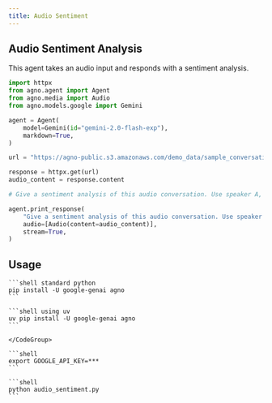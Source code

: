 ```yaml
---
title: Audio Sentiment
---
```


## Audio Sentiment Analysis

This agent takes an audio input and responds with a sentiment analysis.

```python
import httpx
from agno.agent import Agent
from agno.media import Audio
from agno.models.google import Gemini

agent = Agent(
    model=Gemini(id="gemini-2.0-flash-exp"),
    markdown=True,
)

url = "https://agno-public.s3.amazonaws.com/demo_data/sample_conversation.wav"

response = httpx.get(url)
audio_content = response.content

# Give a sentiment analysis of this audio conversation. Use speaker A, speaker B to identify speakers.

agent.print_response(
    "Give a sentiment analysis of this audio conversation. Use speaker A, speaker B to identify speakers.",
    audio=[Audio(content=audio_content)],
    stream=True,
)
```

## Usage

<Steps>
  <Step title="Install libraries">
    <CodeGroup>

    ```shell standard python
    pip install -U google-genai agno
    ```

    ```shell using uv
    uv pip install -U google-genai agno
    ```

    </CodeGroup>

  </Step>

  <Step title="Export API keys">

    ```shell
    export GOOGLE_API_KEY=***
    ```

  </Step>

<Step title="Run the agent">

    ```shell
    python audio_sentiment.py
    ```

</Step>

</Steps>
